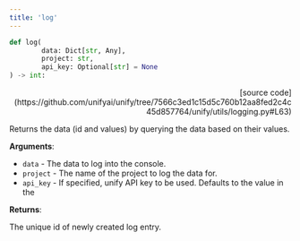 ```yaml
---
title: 'log'
---
```


```python
def log(
        data: Dict[str, Any],
        project: str,
        api_key: Optional[str] = None
) -> int:
```

<p align="right">[source code](https://github.com/unifyai/unify/tree/7566c3ed1c15d5c760b12aa8fed2c4c45d857764/unify/utils/logging.py#L63)</p>

Returns the data (id and values) by querying the data based on their values.

**Arguments**:

- `data` - The data to log into the console.
- `project` - The name of the project to log the data for.
- `api_key` - If specified, unify API key to be used. Defaults to the value in the



**Returns**:

The unique id of newly created log entry.